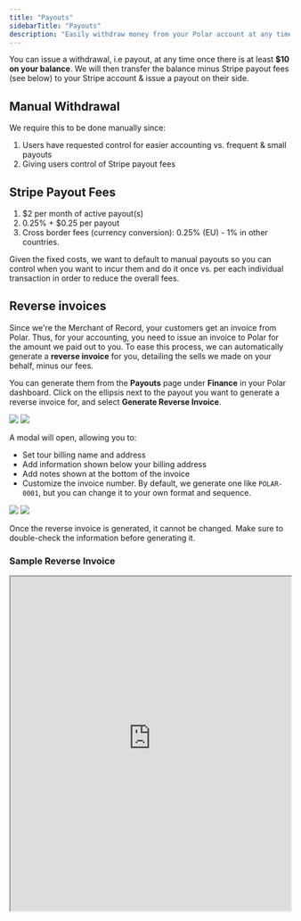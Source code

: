 ```yaml
---
title: "Payouts"
sidebarTitle: "Payouts"
description: "Easily withdraw money from your Polar account at any time"
---
```


You can issue a withdrawal, i.e payout, at any time once there is at least **$10 on your balance**. We will then transfer the balance minus Stripe payout fees (see below) to your Stripe account & issue a payout on their side.

## Manual Withdrawal

We require this to be done manually since:

1. Users have requested control for easier accounting vs. frequent & small payouts
2. Giving users control of Stripe payout fees

## **Stripe Payout Fees**

1. $2 per month of active payout(s)
2. 0.25% + $0.25 per payout
3. Cross border fees (currency conversion): 0.25% (EU) - 1% in other countries.

Given the fixed costs, we want to default to manual payouts so you can control when you want to incur them and do it once vs. per each individual transaction in order to reduce the overall fees.

## Reverse invoices

Since we're the Merchant of Record, your customers get an invoice from Polar. Thus, for your accounting, you need to issue an invoice to Polar for the amount we paid out to you. To ease this process, we can automatically generate a **reverse invoice** for you, detailing the sells we made on your behalf, minus our fees.

You can generate them from the **Payouts** page under **Finance** in your Polar dashboard. Click on the ellipsis next to the payout you want to generate a reverse invoice for, and select **Generate Reverse Invoice**.

<img
  className="block dark:hidden"
  src="/assets/features/finance/payouts/download.light.png"
/>
<img
  className="hidden dark:block"
  src="/assets/features/finance/payouts/download.dark.png"
/>

A modal will open, allowing you to:

- Set tour billing name and address
- Add information shown below your billing address
- Add notes shown at the bottom of the invoice
- Customize the invoice number. By default, we generate one like `POLAR-0001`, but you can change it to your own format and sequence.

<img
  className="block dark:hidden"
  src="/assets/features/finance/payouts/generate.light.png"
/>
<img
  className="hidden dark:block"
  src="/assets/features/finance/payouts/generate.dark.png"
/>

<Warning>
  Once the reverse invoice is generated, it cannot be changed. Make sure to
  double-check the information before generating it.
</Warning>

### Sample Reverse Invoice

<iframe
  src="https://polar-public-assets.s3.us-east-2.amazonaws.com/sample-reverse-invoice.pdf"
  width="100%"
  height="600px"
></iframe>
